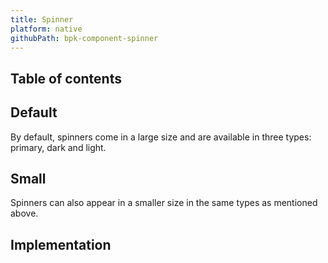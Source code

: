 ```yaml
---
title: Spinner
platform: native
githubPath: bpk-component-spinner
---
```





## Table of contents

## Default

By default, spinners come in a large size and are available in three types: primary, dark and light.

<NativeComponentScreenshots
  iOS={iosSpinnerDefault}
  iOSAltText="iOS default spinner"
  android={androidSpinnerDefault}
  androidAltText="Android default spinner" />

## Small

Spinners can also appear in a smaller size in the same types as mentioned above.

<NativeComponentScreenshots
  iOS={iosSpinnerSmall}
  iOSAltText="iOS small spinner"
  android={androidSpinnerSmall}
  androidAltText="Android small spinner" />

## Implementation

<Readme />
